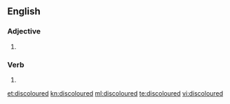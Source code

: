 ==English==

===Adjective===
{{en-adj}}

# {{context|British}} {{alternative spelling of|discolored}}

===Verb===
{{head|en}}

# {{en-past of|discolour}}

[[et:discoloured]]
[[kn:discoloured]]
[[ml:discoloured]]
[[te:discoloured]]
[[vi:discoloured]]